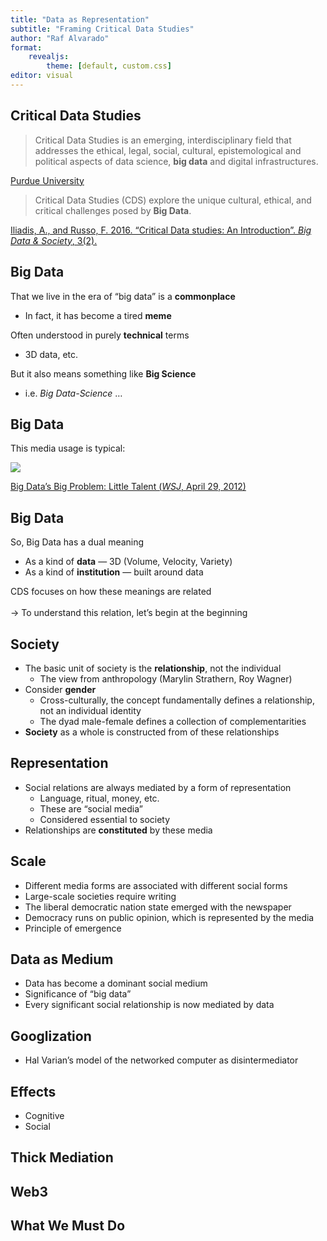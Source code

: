 ```yaml
---
title: "Data as Representation"
subtitle: "Framing Critical Data Studies"
author: "Raf Alvarado"
format: 
    revealjs:
        theme: [default, custom.css]
editor: visual
---
```


## Critical Data Studies

> Critical Data Studies is an emerging, interdisciplinary field that addresses the ethical, legal, social, cultural, epistemological and political aspects of data science, **big data** and digital infrastructures.

[Purdue University](https://www.purdue.edu/critical-data-studies/about.php)

> Critical Data Studies (CDS) explore the unique cultural, ethical, and critical challenges posed by **Big Data**.

[Iliadis, A., and Russo, F. 2016. "Critical Data studies: An Introduction". *Big Data & Society*, 3(2).](https://doi.org/10.1177/2053951716674238)

## Big Data

That we live in the era of "big data" is a **commonplace**

-   In fact, it has become a tired **meme**

Often understood in purely **technical** terms

-   3D data, etc.

But it also means something like **Big Science**

-   i.e. *Big Data-Science* ...

## Big Data

This media usage is typical:

![](images/wsj-big-data.jpg){.shadow}

[Big Data's Big Problem: Little Talent (*WSJ*, April 29, 2012)](https://www.wsj.com/articles/SB10001424052702304723304577365700368073674)

## Big Data

So, Big Data has a dual meaning

-   As a kind of **data** --- 3D (Volume, Velocity, Variety)
-   As a kind of **institution** --- built around data

CDS focuses on how these meanings are related
\
\
$\rightarrow$ To understand this relation, let's begin at the beginning

## Society

-   The basic unit of society is the **relationship**, not the individual
    -   The view from anthropology (Marylin Strathern, Roy Wagner)
-   Consider **gender**
    -   Cross-culturally, the concept fundamentally defines a relationship, not an individual identity
    -   The dyad male-female defines a collection of complementarities
-   **Society** as a whole is constructed from of these relationships

## Representation

-   Social relations are always mediated by a form of representation
    -   Language, ritual, money, etc.
    -   These are "social media"
    -   Considered essential to society
-   Relationships are **constituted** by these media

## Scale

-   Different media forms are associated with different social forms
-   Large-scale societies require writing
-   The liberal democratic nation state emerged with the newspaper
-   Democracy runs on public opinion, which is represented by the media
-   Principle of emergence

## Data as Medium

-   Data has become a dominant social medium
-   Significance of "big data"
-   Every significant social relationship is now mediated by data

## Googlization

-   Hal Varian's model of the networked computer as disintermediator

## Effects

-   Cognitive
-   Social

## Thick Mediation

## Web3

## What We Must Do
